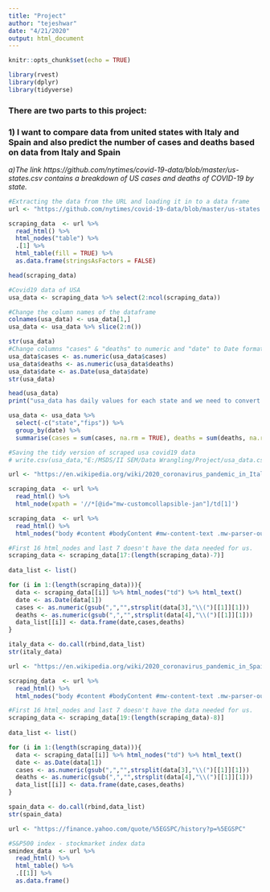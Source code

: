 ```yaml
---
title: "Project"
author: "tejeshwar"
date: "4/21/2020"
output: html_document
---
```


```r
knitr::opts_chunk$set(echo = TRUE)
```

```r
library(rvest)
library(dplyr)
library(tidyverse)
```

### There are two parts to this project: 

### 1) I want to compare data from united states with Italy and Spain and also predict the number of cases and deaths based on data from Italy and Spain

*a)The link https://github.com/nytimes/covid-19-data/blob/master/us-states.csv contains a breakdown of US cases and deaths of COVID-19 by state.*

```r
#Extracting the data from the URL and loading it in to a data frame
url <- "https://github.com/nytimes/covid-19-data/blob/master/us-states.csv"

scraping_data  <- url %>%
  read_html() %>%
  html_nodes("table") %>% 
  .[1] %>%
  html_table(fill = TRUE) %>%
  as.data.frame(stringsAsFactors = FALSE)

head(scraping_data)
```

```r
#Covid19 data of USA
usa_data <- scraping_data %>% select(2:ncol(scraping_data))

#Change the column names of the dataframe
colnames(usa_data) <- usa_data[1,]
usa_data <- usa_data %>% slice(2:n())

str(usa_data)
#Change columns "cases" & "deaths" to numeric and "date" to Date format
usa_data$cases <- as.numeric(usa_data$cases)
usa_data$deaths <- as.numeric(usa_data$deaths)
usa_data$date <- as.Date(usa_data$date)
str(usa_data)

head(usa_data)
print("usa_data has daily values for each state and we need to convert it to daily values for united states")

usa_data <- usa_data %>% 
  select(-c("state","fips")) %>% 
  group_by(date) %>%
  summarise(cases = sum(cases, na.rm = TRUE), deaths = sum(deaths, na.rm = TRUE))

#Saving the tidy version of scraped usa covid19 data
# write.csv(usa_data,"E:/MSDS/II SEM/Data Wrangling/Project/usa_data.csv", row.names = FALSE)
```

```r
url <- "https://en.wikipedia.org/wiki/2020_coronavirus_pandemic_in_Italy"

scraping_data  <- url %>%
  read_html() %>%
  html_node(xpath = '//*[@id="mw-customcollapsible-jan"]/td[1]') 

scraping_data  <- url %>%
  read_html() %>%
  html_nodes("body #content #bodyContent #mw-content-text .mw-parser-output table .mw-collapsible")

#First 16 html_nodes and last 7 doesn't have the data needed for us.
scraping_data <- scraping_data[17:(length(scraping_data)-7)]
  
data_list <- list()

for (i in 1:(length(scraping_data))){
  data <- scraping_data[[i]] %>% html_nodes("td") %>% html_text()
  date <- as.Date(data[1])
  cases <- as.numeric(gsub(",","",strsplit(data[3],"\\(")[[1]][1]))
  deaths <- as.numeric(gsub(",","",strsplit(data[4],"\\(")[[1]][1]))
  data_list[[i]] <- data.frame(date,cases,deaths)
}

italy_data <- do.call(rbind,data_list)
str(italy_data)
```

```r
url <- "https://en.wikipedia.org/wiki/2020_coronavirus_pandemic_in_Spain"

scraping_data  <- url %>%
  read_html() %>%
  html_nodes("body #content #bodyContent #mw-content-text .mw-parser-output table .mw-collapsible")

#First 16 html_nodes and last 7 doesn't have the data needed for us.
scraping_data <- scraping_data[19:(length(scraping_data)-8)]
  
data_list <- list()

for (i in 1:(length(scraping_data))){
  data <- scraping_data[[i]] %>% html_nodes("td") %>% html_text()
  date <- as.Date(data[1])
  cases <- as.numeric(gsub(",","",strsplit(data[3],"\\(")[[1]][1]))
  deaths <- as.numeric(gsub(",","",strsplit(data[4],"\\(")[[1]][1]))
  data_list[[i]] <- data.frame(date,cases,deaths)
}

spain_data <- do.call(rbind,data_list)
str(spain_data)
```

```r
url <- "https://finance.yahoo.com/quote/%5EGSPC/history?p=%5EGSPC"

#S&P500 index - stockmarket index data
smindex_data  <- url %>%
  read_html() %>% 
  html_table() %>%
  .[[1]] %>%
  as.data.frame()
```

